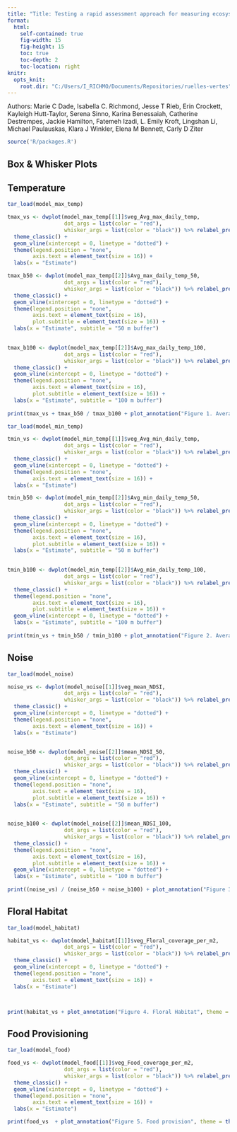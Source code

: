 ```yaml
---
title: "Title: Testing a rapid assessment approach for measuring ecosystem services in urban green alleys"
format: 
  html:
    self-contained: true
    fig-width: 15
    fig-height: 15
    toc: true
    toc-depth: 2
    toc-location: right
knitr:
  opts_knit:
    root.dir: "C:/Users/I_RICHMO/Documents/Repositories/ruelles-vertes"
---
```


Authors: Marie C Dade, Isabella C. Richmond, Jesse T Rieb, Erin Crockett, Kayleigh Hutt-Taylor, Serena Sinno, Karina Benessaiah, Catherine Destrempes, Jackie Hamilton, Fatemeh Izadi, L. Emily Kroft, Lingshan Li, Michael Paulauskas, Klara J Winkler, Elena M Bennett, Carly D Ziter



```r
source('R/packages.R')
```


## Box & Whisker Plots

## Temperature

```r
tar_load(model_max_temp)

tmax_vs <- dwplot(model_max_temp[[1]]$veg_Avg_max_daily_temp,
                  dot_args = list(color = "red"), 
                  whisker_args = list(color = "black")) %>% relabel_predictors(Groundcover_avg = "Ground Cover (%)", Midstorey_avg = "Midstorey Cover (%)", Canopy_avg = "Canopy Cover (%)", Ruelle_length_m = "Ruelle Length (m)", Ruelle_area_m2 = "Ruelle Area (m2)")+
  theme_classic() + 
  geom_vline(xintercept = 0, linetype = "dotted") +
  theme(legend.position = "none", 
        axis.text = element_text(size = 16)) + 
  labs(x = "Estimate") 

tmax_b50 <- dwplot(model_max_temp[[2]]$Avg_max_daily_temp_50,
                  dot_args = list(color = "red"), 
                  whisker_args = list(color = "black")) %>% relabel_predictors(perveggr = "Vegetation Cover (%)", perbuild = "Building Cover (%)", percan = "Canopy Cover (%)", road_area_m2 = "Road Area (m2)")+
  theme_classic() + 
  geom_vline(xintercept = 0, linetype = "dotted") +
  theme(legend.position = "none", 
        axis.text = element_text(size = 16),
        plot.subtitle = element_text(size = 16)) + 
  labs(x = "Estimate", subtitle = "50 m buffer")
  

tmax_b100 <- dwplot(model_max_temp[[2]]$Avg_max_daily_temp_100,
                  dot_args = list(color = "red"), 
                  whisker_args = list(color = "black")) %>% relabel_predictors(perveggr = "Vegetation Cover (%)", perbuild = "Building Cover (%)", percan = "Canopy Cover (%)", road_area_m2 = "Road Area (m2)")+
  theme_classic() + 
  geom_vline(xintercept = 0, linetype = "dotted") +
  theme(legend.position = "none", 
        axis.text = element_text(size = 16),
        plot.subtitle = element_text(size = 16)) + 
  labs(x = "Estimate", subtitle = "100 m buffer")
  
print(tmax_vs + tmax_b50 / tmax_b100 + plot_annotation("Figure 1. Average maximum temperature", theme = theme(plot.title = element_text(size = 20))))
```


```r
tar_load(model_min_temp)

tmin_vs <- dwplot(model_min_temp[[1]]$veg_Avg_min_daily_temp,
                  dot_args = list(color = "red"), 
                  whisker_args = list(color = "black")) %>% relabel_predictors(Groundcover_avg = "Ground Cover (%)", Midstorey_avg = "Midstorey Cover (%)", Canopy_avg = "Canopy Cover (%)", Ruelle_length_m = "Ruelle Length (m)", Ruelle_area_m2 = "Ruelle Area (m2)")+
  theme_classic() + 
  geom_vline(xintercept = 0, linetype = "dotted") +
  theme(legend.position = "none", 
        axis.text = element_text(size = 16)) + 
  labs(x = "Estimate") 

tmin_b50 <- dwplot(model_min_temp[[2]]$Avg_min_daily_temp_50,
                  dot_args = list(color = "red"), 
                  whisker_args = list(color = "black")) %>% relabel_predictors(perveggr = "Vegetation Cover (%)", perbuild = "Building Cover (%)", percan = "Canopy Cover (%)", road_area_m2 = "Road Area (m2)")+
  theme_classic() + 
  geom_vline(xintercept = 0, linetype = "dotted") +
  theme(legend.position = "none", 
        axis.text = element_text(size = 16),
        plot.subtitle = element_text(size = 16)) + 
  labs(x = "Estimate", subtitle = "50 m buffer")
  

tmin_b100 <- dwplot(model_min_temp[[2]]$Avg_min_daily_temp_100,
                  dot_args = list(color = "red"), 
                  whisker_args = list(color = "black")) %>% relabel_predictors(perveggr = "Vegetation Cover (%)", perbuild = "Building Cover (%)", percan = "Canopy Cover (%)", road_area_m2 = "Road Area (m2)")+
  theme_classic() + 
  theme(legend.position = "none", 
        axis.text = element_text(size = 16),
        plot.subtitle = element_text(size = 16)) + 
  geom_vline(xintercept = 0, linetype = "dotted") + 
  labs(x = "Estimate", subtitle = "100 m buffer")
  
print(tmin_vs + tmin_b50 / tmin_b100 + plot_annotation("Figure 2. Average minimum temperature", theme = theme(plot.title = element_text(size = 20))))
```


## Noise

```r
tar_load(model_noise)

noise_vs <- dwplot(model_noise[[1]]$veg_mean_NDSI,
                  dot_args = list(color = "red"), 
                  whisker_args = list(color = "black")) %>% relabel_predictors(Groundcover_avg = "Ground Cover (%)", Midstorey_avg = "Midstorey Cover (%)", Canopy_avg = "Canopy Cover (%)", Ruelle_length_m = "Ruelle Length (m)", Ruelle_area_m2 = "Ruelle Area (m2)")+
  theme_classic() + 
  geom_vline(xintercept = 0, linetype = "dotted") +
  theme(legend.position = "none", 
        axis.text = element_text(size = 16)) + 
  labs(x = "Estimate") 


noise_b50 <- dwplot(model_noise[[2]]$mean_NDSI_50,
                  dot_args = list(color = "red"), 
                  whisker_args = list(color = "black")) %>% relabel_predictors(perveggr = "Vegetation Cover (%)", perbuild = "Building Cover (%)", percan = "Canopy Cover (%)", road_area_m2 = "Road Area (m2)")+
  theme_classic() + 
  geom_vline(xintercept = 0, linetype = "dotted") +
  theme(legend.position = "none", 
        axis.text = element_text(size = 16),
        plot.subtitle = element_text(size = 16)) + 
  labs(x = "Estimate", subtitle = "50 m buffer")
  

noise_b100 <- dwplot(model_noise[[2]]$mean_NDSI_100,
                  dot_args = list(color = "red"), 
                  whisker_args = list(color = "black")) %>% relabel_predictors(perveggr = "Vegetation Cover (%)", perbuild = "Building Cover (%)", percan = "Canopy Cover (%)", road_area_m2 = "Road Area (m2)")+
  theme_classic() + 
  theme(legend.position = "none", 
        axis.text = element_text(size = 16),
        plot.subtitle = element_text(size = 16)) + 
  geom_vline(xintercept = 0, linetype = "dotted") + 
  labs(x = "Estimate", subtitle = "100 m buffer")
  
print((noise_vs) / (noise_b50 + noise_b100) + plot_annotation("Figure 3. Average noise", theme = theme(plot.title = element_text(size = 20))))
```


## Floral Habitat 

```r
tar_load(model_habitat)

habitat_vs <- dwplot(model_habitat[[1]]$veg_Floral_coverage_per_m2,
                  dot_args = list(color = "red"), 
                  whisker_args = list(color = "black")) %>% relabel_predictors(Groundcover_avg = "Ground Cover (%)", Midstorey_avg = "Midstorey Cover (%)", Canopy_avg = "Canopy Cover (%)", Ruelle_length_m = "Ruelle Length (m)", Ruelle_area_m2 = "Ruelle Area (m2)")+
  theme_classic() + 
  geom_vline(xintercept = 0, linetype = "dotted") +
  theme(legend.position = "none", 
        axis.text = element_text(size = 16)) + 
  labs(x = "Estimate")



print(habitat_vs + plot_annotation("Figure 4. Floral Habitat", theme = theme(plot.title = element_text(size = 20))))
```


## Food Provisioning 
```r
tar_load(model_food)

food_vs <- dwplot(model_food[[1]]$veg_Food_coverage_per_m2,
                  dot_args = list(color = "red"), 
                  whisker_args = list(color = "black")) %>% relabel_predictors(Groundcover_avg = "Ground Cover (%)", Midstorey_avg = "Midstorey Cover (%)", Canopy_avg = "Canopy Cover (%)", Ruelle_length_m = "Ruelle Length (m)", Ruelle_area_m2 = "Ruelle Area (m2)")+
  theme_classic() + 
  geom_vline(xintercept = 0, linetype = "dotted") +
  theme(legend.position = "none", 
        axis.text = element_text(size = 16)) + 
  labs(x = "Estimate")

print(food_vs  + plot_annotation("Figure 5. Food provision", theme = theme(plot.title = element_text(size = 20))))
```
